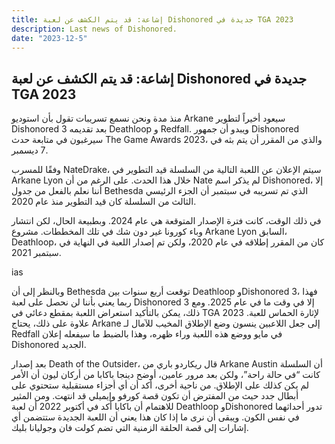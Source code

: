 ```yaml
---
title: إشاعة: قد يتم الكشف عن لعبة Dishonored جديدة في TGA 2023
description: Last news of Dishonored.
date: "2023-12-5"
---
```


## إشاعة: قد يتم الكشف عن لعبة Dishonored جديدة في TGA 2023
منذ مدة ونحن نسمع تسريبات تقول بأن استوديو Arkane سيعود أخيراً لتطوير Dishonored 3 بعد تقديمه Deathloop و Redfall. ويبدو أن جمهور Dishonored سيرغبون في متابعة حدث The Game Awards 2023، والذي من المقرر أن يتم بثه في 7 ديسمبر.

وفقًا للمسرب NateDrake، سيتم الإعلان عن اللعبة التالية من السلسلة قيد التطوير في Arkane Lyon خلال هذا الحدث. على الرغم من أن Nate لم يذكر اسم Dishonored، إلا أننا نعلم بالفعل من جدول Bethesda الذي تم تسريبه في سبتمبر أن الجزء الرئيسي الثالث من السلسلة كان قيد التطوير منذ عام 2020.

في ذلك الوقت، كانت فترة الإصدار المتوقعة هي عام 2024. وبطبيعة الحال، لكن انتشار وباء كورونا غير دون شك في تلك المخططات. مشروع Arkane Lyon السابق، Deathloop، كان من المقرر إطلاقه في عام 2020، ولكن تم إصدار اللعبة في النهاية في سبتمبر 2021.

ias

وبالنظر إلى أن Bethesda توقعت أربع سنوات بين Deathloop وDishonored 3، فهذا ربما يعني بأننا لن نحصل على لعبة Dishonored 3 إلا في وقت ما في عام 2025. ومع ذلك، يمكن بالتأكيد استعراض اللعبة بمقطع دعائي في TGA 2023 لإثارة الحماس للعبة. علاوة على ذلك، يحتاج Arkane إلى جعل اللاعبين ينسون وضع الإطلاق المخيب للآمال لـ Redfall في مايو ووضع هذه اللعبة وراء ظهره، وهذا بالضبط ما سيفعله إعلان Dishonored الجديد.

بعد إصدار Death of the Outsider، قال ريكاردو باري من Arkane Austin أن السلسلة كانت “في حالة راحة”، ولكن بعد مرور عامين، أوضح دينجا باكابا من أركان ليون أن الأمر لم يكن كذلك على الإطلاق. من ناحية أخرى، أكد أن أي أجزاء مستقبلية ستحتوي على أبطال جدد حيث من المفترض أن تكون قصة كورفو وإيميلي قد انتهت.
ومن المثير للاهتمام أن باكابا أكد في أكتوبر 2022 أن لعبة Deathloop وDishonored تدور أحداثهما في نفس الكون. ويبقى أن نرى ما إذا كان هذا يعني أن اللعبة الجديدة ستتضمن أي إشارات إلى قصة الحلقة الزمنية التي تضم كولت فان وجوليانا بليك.
